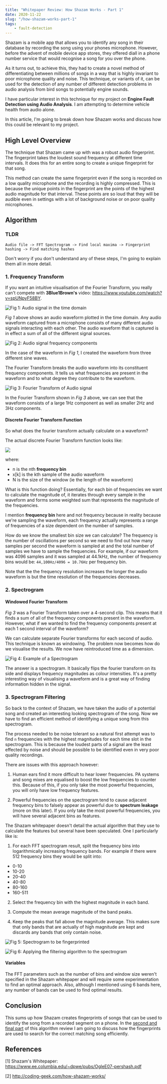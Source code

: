 ```yaml
---
title: "Whitepaper Review: How Shazam Works - Part 1"
date: 2020-11-22
slug: "/how-shazam-works-part-1"
tags:
    - fault-detection
---
```


Shazam is a mobile app that allows you to identify any song in their database by recording the song
using your phones microphone. However, before the advent of mobile device app stores, they offered
diall in a phone number service that would recognise a song for you over the phone.

As it turns out, to achieve this, they had to create a novel method of differentiating between millions 
of songs in a way that is highly invariant to poor microphone quality and noise. This technique, or variants
of it, can be used for the detection of any number of different detection problems in audio analysis from
bird songs to potentially engine sounds.

I have particular interest in this technique for my project on __Engine Fault Detection using Audio Analysis__.
I am attempting to determine vehicle health from audio alone.

In this article, I'm going to break down how Shazam works and discuss how this could be relevant to my project.

## High Level Overview

The technique that Shazam came up with was a robust audio fingerprint. The fingerprint takes the loudest sound
frequency at different time intervals. It does this for an entire song to create a unique fingerprint for that song.

This method can create the same fingerprint even if the song is recorded on a low quality microphone and the recording
is highly compressed. This is because the unique points in the fingerprint are the points of the highest audio magnitude
for that interval. These points are so loud that they will be audible even in settings with a lot of background noise or
on poor quality microphones.

## Algorithm

### TLDR

```
Audio file -> FFT Spectrogram -> Find local maxima -> Fingerprint hashing -> Find matching hashes
```

Don't worry if you don't understand any of these steps, I'm going to explain them all in more detail.

### 1. Frequency Transform

If you want an intuitive visualisation of the Fourier Transform, you really can't compete with
__3Blue1Brown's__ video: https://www.youtube.com/watch?v=spUNpyF58BY.

![](./images/audio-signal.png "Fig 1: Audio signal in the time domain")

*Fig 1* above shows an audio waveform plotted in the time domain. Any audio waveform captured
from a microphone consists of many different audio signals interacting with each other.
The audio waveform that is captured is in effect a sum of all of the different signal sources.

![](./images/audio-signal-components.png "Fig 2: Audio signal frequency components")

In the case of the waveform in *Fig 1*, I created the waveform from three different sine waves.

The Fourier Transform breaks the audio waveform into its constituent frequency components. It
tells us what frequencies are present in the waveform and to what degree they contribute to
the waveform.

![](./images/audio-signal-fourier-transform.png "Fig 3: Fourier Transform of Audio signal")

In the Fourier Transform shown in *Fig 3* above, we can see that the waveform consists
of a large 1Hz component as well as smaller 2Hz and 3Hz components.

#### Discrete Fourier Transform Function

So what does the fourier transform actually calculate on a waveform?

The actual discrete Fourier Transform function looks like:

![](./images/dft-formula.png)

where:

- n is the nth __frequency bin__
- x[k] is the kth sample of the audio waveform
- N is the size of the window (ie the length of the waveform)

What is this function doing? Essentially, for each bin of frequencies we want 
to calculate the magnitude of, it iterates through every sample in the waveform and forms some
weighted sum that represents the magnitude of the frequencies.

I mention __frequency bin__ here and not frequency because in reality because we're
sampling the waveform, each frequency actually represents a range of frequencies of a
size dependent on the number of samples.

How do we know the smallest bin size we can calculate? The frequency is
the number of oscillations per second so we need to find out how many samples
per second the waveform is sampled at and the total number of samples we
have to sample the frequencies. For example, if our waveform was 4096 samples and
it was sampled at 44.1kHz, the number of frequency bins would be: `44,100Hz/4096 = 10.76Hz`
per frequency bin.

Note that the the frequency resolution increases the longer the audio waveform is
but the time resolution of the frequencies decreases.

### 2. Spectrogram

#### Windowed Fourier Transform

*Fig 3* was a Fourier Transform taken over a 4-second clip. This means that it finds
a sum of all of the frequency components present in the waveform. However, what if 
we wanted to find the frequency components present at each 1 second interval of the waveform?

We can calculate separate Fourier transforms for each second of audio.
This technique is known as windowing. The problem
now becomes how do we visualise the results. We now have reintroduced time as a
dimension.

![](./images/spectrogram.png "Fig 4: Example of a Spectrogram")

The answer is a spectrogram. It basically flips the fourier transform on its side
and displays frequency magnitudes as colour intensities. It's a pretty interesting
way of visualising a waveform and is a great way of finding information hidden in
the signal.

### 3. Spectrogram Filtering

So back to the context of Shazam, we have taken the audio of a potential song and
created an interesting looking spectrogram of the song. Now we have to find
an efficient method of identifying a unique song from this spectrogram.

The process needed to be noise tolerant so a natural first attempt was to find
`n` frequencies with the highest magnitudes for each time slot in the spectrogram.
This is because the loudest parts of a signal are the least effected by noise and
should be possible to be identified even in very poor quality recordings.

There are issues with this approach however:

1. Human ears find it more difficult to hear lower frequencies. PA systems and
song mixes are equalised to boost the low frequencies to counter this. Because of
this, if you only take the most powerful frequencies, you will only have low frequency
features.

2. Powerful frequencies on the spectrogram tend to cause adjacent frequency bins
to falsely appear as powerful due to __spectrum leakage__ (more on this later).
If you only take the most powerful frequencies, you will have several adjacent bins
as features.

The Shazam whitepaper doesn't detail the actual algorithm that they use to calculate
the features but several have been speculated. One I particularly like is:

1. For each FFT spectrogram result, split the frequency bins into logarithmically
increasing frequency bands. For example if there were 512 frequency bins they
would be split into:

- 0-10
- 10-20
- 20-40
- 40-80
- 80-160
- 160-511

2. Select the frequency bin with the highest magnitude in each band.

3. Compute the mean average magnitude of the band peaks.

4. Keep the peaks that fall above the magnitude average. This makes sure that only
bands that are actually of high magnitude are kept and discards any bands that only
contain noise.

![](./images/spectrogram-for-fingerprint.png "Fig 5: Spectrogram to be fingerprinted")

![](./images/spectrogram-fingerprint.png "Fig 6: Applying the filtering algorithm to the spectrogram")

#### Variables

The FFT parameters such as the number of bins and window size weren't specified in
the Shazam whitepaper and will require some experimentation to find an optimal
approach. Also, although I mentioned using 6 bands here, any number of bands
can be used to find optimal results.

## Conclusion

This sums up how Shazam creates fingerprints of songs that can be used to identify
the song from a recorded segment on a phone. In the <a href="https://www.mcand.ru/how-shazam-works-part-2">second and final part</a> 
of this algorithm review I am going to discuss how the fingerprints are used to 
search for the correct matching song efficiently.

## References

[1] Shazam's Whitepaper: https://www.ee.columbia.edu/~dpwe/pubs/OgleE07-pershash.pdf

[2] http://coding-geek.com/how-shazam-works/
